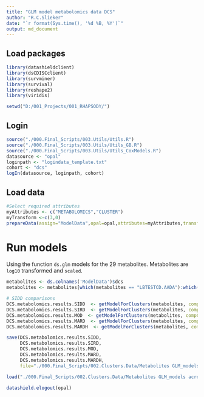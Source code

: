 ```yaml
---
title: "GLM model metabolomics data DCS"
author: "R.C.Slieker"
date: "`r format(Sys.time(), '%d %B, %Y')`"
output: md_document
---
```


## Load packages

```r
library(datashieldclient)
library(dsCDISCclient)
library(survminer)
library(survival)
library(reshape2)
library(viridis)

setwd("D:/001_Projects/001_RHAPSODY/")
```

## Login

```r
source("./000.Final_Scripts/003.Utils/Utils.R")
source("./000.Final_Scripts/003.Utils/Utils_GB.R")
source("./000.Final_Scripts/003.Utils/Utils_CoxModels.R")
datasource <- "opal"
loginpath <- "logindata_template.txt"
cohort <- "dcs"
logIn(datasource, loginpath, cohort)
```
 
## Load data

```r
#Select required attributes 
myAttributes <- c("METABOLOMICS","CLUSTER")
myTransform <-c(3,0)
prepareData(assign="ModelData",opal=opal,attributes=myAttributes,transformVector=myTransform)
```

# Run models 

Using the function `ds.glm` models for the 29 metabolites. Metabolites are `log10` transformed and `scaled`.  

```r
metabolites <- ds.colnames('ModelData')$dcs
metabolites <- metabolites[which(metabolites == "LBTESTCD.AADA"):which(metabolites == "LBTESTCD.UDCA")]

# SIDD comparisons
DCS.metabolomics.results.SIDD  <- getModelForClusters(metabolites, compCluster=2, refCluster="3,4,5,6")
DCS.metabolomics.results.SIRD  <- getModelForClusters(metabolites, compCluster=3, refCluster="2,4,5,6")
DCS.metabolomics.results.MOD  <- getModelForClusters(metabolites, compCluster=4, refCluster="2,3,5,6")
DCS.metabolomics.results.MARD  <- getModelForClusters(metabolites, compCluster=5, refCluster="2,3,4,6")
DCS.metabolomics.results.MARDH  <- getModelForClusters(metabolites, compCluster=6, refCluster="2,3,4,5")

save(DCS.metabolomics.results.SIDD, 
     DCS.metabolomics.results.SIRD, 
     DCS.metabolomics.results.MOD, 
     DCS.metabolomics.results.MARD, 
     DCS.metabolomics.results.MARDH, 
     file="./000.Final_Scripts/002.Clusters.Data/Metabolites GLM_models across clusters_FDB_DCS_OneVsAll.RData")
```

```r
load("./000.Final_Scripts/002.Clusters.Data/Metabolites GLM_models across clusters_FDB_DCS_OneVsAll.RData")
```

```r
datashield.elogout(opal)
```